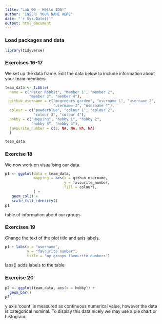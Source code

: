 ```yaml
---
title: "Lab 00 - Hello IDS!"
author: "INSERT YOUR NAME HERE"
date: "`r Sys.Date()`"
output: html_document
---
```


### Load packages and data

```r
library(tidyverse) 
```

### Exercises 16-17

We set up the data frame. Edit the data below to include information about your team members.

```r
team_data <- tibble(
  name = c("Peter Rabbit", "member 1", "member 2", 
           "member 3", "member 4"),
  github_username = c("mcgregors-garden", "username 1", "username 2", 
                      "username 3", "username 4"), 
  colour = c("powderblue", "colour 1", "colour 2", 
             "colour 3", "colour 4"),
  hobby = c("Hopping", "hobby 1", "hobby 2", 
            "hobby 3", "hobby 4"),
  favourite_number = c(2, NA, NA, NA, NA)
  )

team_data
```

### Exercise 18

We now work on visualising our data. 

```r
p1 <- ggplot(data = team_data, 
             mapping = aes(x = github_username, 
                           y = favourite_number,
                           fill = colour), 
             ) +
   geom_col() +
   scale_fill_identity()
p1
```


table of information about our groups

### Exercises 19

Change the text of the plot title and axis labels.

```r
p1 + labs(x = "username", 
          y = "favourite number",
          title = "my groups favourite numbers")
```

labs() adds labels to the table

### Exercise 20

```r
p2 <- ggplot(team_data, aes(x = hobby)) +
  geom_bar()
p2
```

y axis 'count' is measured as continuous numerical value, however the data is categorical nominal. To display this data nicely we may use a pie chart or histogram.
